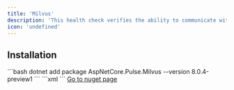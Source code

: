 ```yaml
---
title: 'Milvus'
description: 'This health check verifies the ability to communicate with Milvus'
icon: 'undefined'
---
```


## Installation

<Tabs>
  <Tab title=".NET CLI">
    ```bash
    dotnet add package AspNetCore.Pulse.Milvus --version 8.0.4-preview1
    ```
  </Tab>
  <Tab title="Package Reference">
    ```xml
    <PackageReference Include="AspNetCore.Pulse.Milvus" Version="8.0.4-preview1" />
    ```
  </Tab>
  <Tab title="Nuget">
    <a href="https://www.nuget.org/packages/AspNetCore.Pulse.Milvus/" target="_blank">Go to nuget page</a>
  </Tab>
</Tabs>



